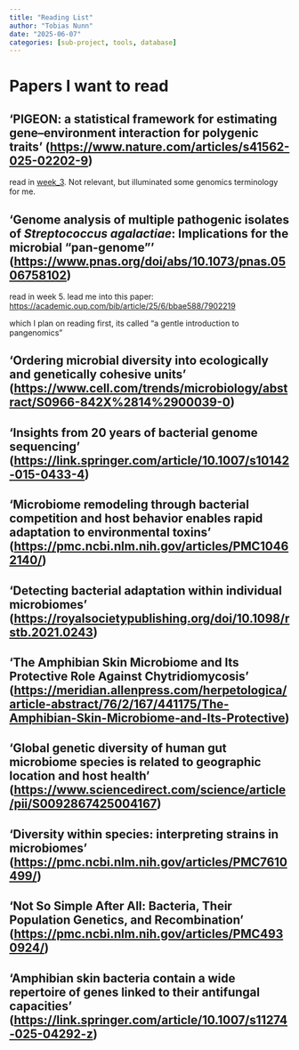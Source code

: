 ```yaml
---
title: "Reading List"
author: "Tobias Nunn"
date: "2025-06-07"
categories: [sub-project, tools, database]
---
```


# Papers I want to read {#seq-readinglist}

## 'PIGEON: a statistical framework for estimating gene–environment interaction for polygenic traits' (<https://www.nature.com/articles/s41562-025-02202-9>)

read in [week_3](../posts/week_3.qmd#sec-week3). Not relevant, but illuminated some genomics terminology for me.

## 'Genome analysis of multiple pathogenic isolates of *Streptococcus agalactiae*: Implications for the microbial “pan-genome”' (<https://www.pnas.org/doi/abs/10.1073/pnas.0506758102>)

read in week 5. lead me into this paper: <https://academic.oup.com/bib/article/25/6/bbae588/7902219>

which I plan on reading first, its called "a gentle introduction to pangenomics"

## 'Ordering microbial diversity into ecologically and genetically cohesive units' (<https://www.cell.com/trends/microbiology/abstract/S0966-842X%2814%2900039-0>)

## 'Insights from 20 years of bacterial genome sequencing' (<https://link.springer.com/article/10.1007/s10142-015-0433-4>)

## 'Microbiome remodeling through bacterial competition and host behavior enables rapid adaptation to environmental toxins' (<https://pmc.ncbi.nlm.nih.gov/articles/PMC10462140/>)

## 'Detecting bacterial adaptation within individual microbiomes' (<https://royalsocietypublishing.org/doi/10.1098/rstb.2021.0243>)

## 'The Amphibian Skin Microbiome and Its Protective Role Against Chytridiomycosis' (<https://meridian.allenpress.com/herpetologica/article-abstract/76/2/167/441175/The-Amphibian-Skin-Microbiome-and-Its-Protective>)

## 'Global genetic diversity of human gut microbiome species is related to geographic location and host health' (<https://www.sciencedirect.com/science/article/pii/S0092867425004167>)

## 'Diversity within species: interpreting strains in microbiomes' (<https://pmc.ncbi.nlm.nih.gov/articles/PMC7610499/>)

## 'Not So Simple After All: Bacteria, Their Population Genetics, and Recombination' ([https://pmc.ncbi.nlm.nih.gov/articles/PMC4930924/](https://pmc.ncbi.nlm.nih.gov/articles/PMC4930924/#:~:text=Not%20only%20are%20the%20bacteria%20highly%20diverse,pylori%20are%20extremely%20variable%20(Israel%20et%20al.)))

## 'Amphibian skin bacteria contain a wide repertoire of genes linked to their antifungal capacities' (<https://link.springer.com/article/10.1007/s11274-025-04292-z>)
